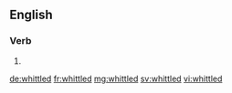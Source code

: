 ==English==

===Verb===
{{head|en|verb form}}

# {{en-past of|whittle}}

[[de:whittled]]
[[fr:whittled]]
[[mg:whittled]]
[[sv:whittled]]
[[vi:whittled]]